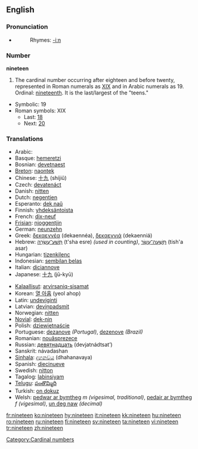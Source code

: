 ==English==
===Pronunciation===
* {{audio|en-us-nineteen.ogg|Audio (US)}}
*:Rhymes: [[Rhymes:English:-iːn|-iːn]]

===Number===
'''nineteen'''
# The cardinal number occurring after eighteen and before twenty, represented in Roman numerals as [[XIX]] and in Arabic numerals as 19.  Ordinal: [[nineteenth]].  It is the last/largest of the "teens."
*Symbolic: 19
*Roman symbols: XIX
** Last: [[eighteen|18]]
** Next: [[twenty|20]]

===Translations===
{{top}}
*Arabic: {{ARchar|[[تسعة عشر]]}} {{Unicode|(tísʕaʈ ʕášar)}}
*Basque: [[hemeretzi]]
*Bosnian: [[devetnaest]]
*[[Breton]]: [[naontek]]
*Chinese: [[十九]] (shíjiǔ)
*Czech: [[devatenáct]]
*Danish: [[nitten]]
*Dutch: [[negentien]] {{f}}
*Esperanto: [[dek naŭ]]
*Finnish: [[yhdeksäntoista]]
*French: [[dix-neuf]] {{m}}
*[[Frisian]]: [[njoggentjin]]
*German: [[neunzehn]] {{f}}
*Greek: [[δεκαεννέα]] (dekaennéa), [[δεκαεννιά]] (dekaenniá)
*Hebrew: [[תשע עשרה|תְּשַׁע־עֶשְׂרֵה]] (t'sha esre) {{f}} ''(used in counting)'', [[תשעה עשר|תִּשְׁעָה־עָשָׂר]] (tish'a asar) {{m}}
*Hungarian: [[tizenkilenc]]
*Indonesian: [[sembilan belas]]
*Italian: [[diciannove]] 
*Japanese: [[十九]] (jū-kyū)
{{mid}}
*[[Kalaallisut]]: [[arvirsaniq-sisamat]]
*Korean: [[열 아홉]] (yeol ahop)
*Latin: [[undeviginti]]
*Latvian: [[deviņpadsmit]]
*Norwegian: [[nitten]]
*[[Novial]]: [[dek-nin]]
*Polish: [[dziewiętnaście]]
*Portuguese: [[dezanove]] ''(Portugal)'', [[dezenove]] ''(Brazil)''
*Romanian: [[nouăsprezece]]
*Russian: [[девятнадцать]] (devjatnádtsat’)
*Sanskrit: návadashan
*[[Sinhala]]: [[දහනවය]] (dhahanavaya)
*Spanish: [[diecinueve]]
*Swedish: [[nitton]]
*Tagalog: [[labinsiyam]]
*[[Telugu]]: [[పంతొమ్మిది]]
*Turkish: [[on dokuz]]
*Welsh: [[pedwar ar bymtheg]] ''m (vigesimal, traditional)'', [[pedair ar bymtheg]] ''f (vigesimal)'', [[un deg naw]] ''(decimal)''
{{bottom}}

[[Category:Cardinal numbers]]

[[fr:nineteen]]
[[ko:nineteen]]
[[hy:nineteen]]
[[it:nineteen]]
[[kk:nineteen]]
[[hu:nineteen]]
[[ro:nineteen]]
[[ru:nineteen]]
[[fi:nineteen]]
[[sv:nineteen]]
[[ta:nineteen]]
[[vi:nineteen]]
[[tr:nineteen]]
[[zh:nineteen]]